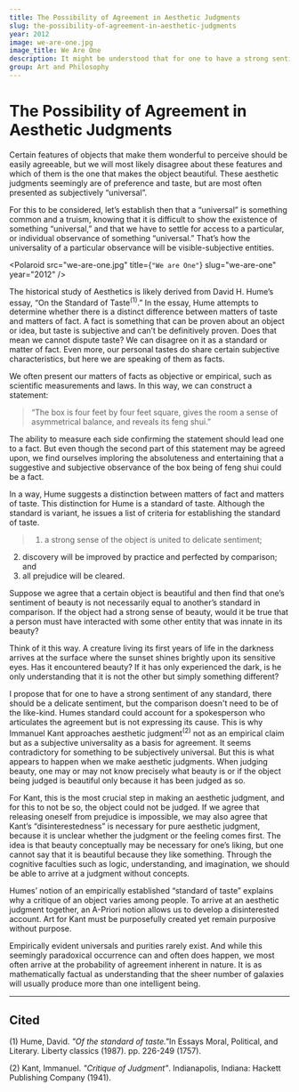```yaml
---
title: The Possibility of Agreement in Aesthetic Judgments
slug: the-possibility-of-agreement-in-aesthetic-judgments
year: 2012
image: we-are-one.jpg
image_title: We Are One
description: It might be understood that for one to have a strong sentiment of a standard not only should there be delicate sentiment, but it is not necessarily so that the comparison must be of the like kind.
group: Art and Philosophy
---
```



# The Possibility of Agreement in Aesthetic Judgments

Certain features of objects that make them wonderful to perceive should be easily agreeable, but we will most likely disagree about these features and which of them is the one that makes the object beautiful. These aesthetic judgments seemingly are of preference and taste, but are most often presented as subjectively “universal”.

For this to be considered, let’s establish then that a “universal” is something common and a truism, knowing that it is difficult to show the existence of something “universal,” and that we have to settle for access to a particular, or individual observance of something “universal.” That’s how the universality of a particular observance will be visible-subjective entities.

<Polaroid
  src="we-are-one.jpg"
  title={`"We are One"`}
  slug="we-are-one"
  year="2012" />

The historical study of Aesthetics is likely derived from David H. Hume’s essay, “On the Standard of Taste<sup>(1)</sup>.” In the essay, Hume attempts to determine whether there is a distinct difference between matters of taste and matters of fact. A fact is something that can be proven about an object or idea, but taste is subjective and can’t be definitively proven. Does that mean we cannot dispute taste? We can disagree on it as a standard or matter of fact. Even more, our personal tastes do share certain subjective characteristics, but here we are speaking of them as facts.

We often present our matters of facts as objective or empirical, such as scientific measurements and laws. In this way, we can construct a statement:

> “The box is four feet by four feet square, gives the room a sense of asymmetrical balance, and reveals its feng shui.”

The ability to measure each side confirming the statement should lead one to a fact. But even though the second part of this statement may be agreed upon, we find ourselves imploring the absoluteness and entertaining that a suggestive and subjective observance of the box being of feng shui could be a fact.

In a way, Hume suggests a distinction between matters of fact and matters of taste. This distinction for Hume is a standard of taste. Although the standard is variant, he issues a list of criteria for establishing the standard of taste.

> 1. a strong sense of the object is united to delicate sentiment;
2. discovery will be improved by practice and perfected by comparison; and
3. all prejudice will be cleared.

Suppose we agree that a certain object is beautiful and then find that one’s sentiment of beauty is not necessarily equal to another’s standard in comparison. If the object had a strong sense of beauty, would it be true that a person must have interacted with some other entity that was innate in its beauty?

Think of it this way. A creature living its first years of life in the darkness arrives at the surface where the sunset shines brightly upon its sensitive eyes. Has it encountered beauty? If it has only experienced the dark, is he only understanding that it is not the other but simply something different?

I propose that for one to have a strong sentiment of any standard, there should be a delicate sentiment, but the comparison doesn't need to be of the like-kind. Humes standard could account for a spokesperson who articulates the agreement but is not expressing its cause. This is why Immanuel Kant approaches aesthetic judgment<sup>(2)</sup> not as an empirical claim but as a subjective universality as a basis for agreement. It seems contradictory for something to be subjectively universal. But this is what appears to happen when we make aesthetic judgments. When judging beauty, one may or may not know precisely what beauty is or if the object being judged is beautiful only because it has been judged as so.

For Kant, this is the most crucial step in making an aesthetic judgment, and for this to not be so, the object could not be judged. If we agree that releasing oneself from prejudice is impossible, we may also agree that Kant’s “disinterestedness” is necessary for pure aesthetic judgment, because it is unclear whether the judgment or the feeling comes first. The idea is that beauty conceptually may be necessary for one’s liking, but one cannot say that it is beautiful because they like something. Through the cognitive faculties such as logic, understanding, and imagination, we should be able to arrive at a judgment without concepts.

Humes’ notion of an empirically established “standard of taste” explains why a critique of an object varies among people. To arrive at an aesthetic judgment together, an A-Priori notion allows us to develop a disinterested account. Art for Kant must be purposefully created yet remain purposive without purpose.

Empirically evident universals and purities rarely exist. And while this seemingly paradoxical occurrence can and often does happen, we most often arrive at the probability of agreement inherent in nature. It is as mathematically factual as understanding that the sheer number of galaxies will usually produce more than one intelligent being.

* * *

## **Cited**

(1) Hume, David. <cite>"Of the standard of taste."</cite>In Essays Moral, Political, and Literary. Liberty classics (1987). pp. 226-249 (1757).

(2) Kant, Immanuel. <cite>"Critique of Judgment"</cite>. Indianapolis, Indiana: Hackett Publishing Company (1941).
